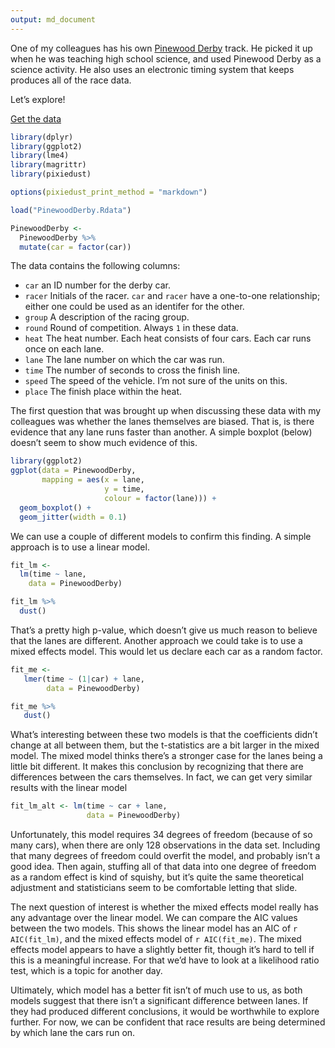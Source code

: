 ```yaml
---
output: md_document
---
```


<!-- 
---
layout: post
title: "Pinewood Derby"
date: 2017-10-28
---
-->

One of my colleagues has his own [Pinewood Derby](https://en.wikipedia.org/wiki/Pinewood_derby) track.  He picked it up when he was teaching high school science, and used Pinewood Derby as a science activity.  He also uses an electronic timing system that keeps produces all of the race data.  

<!--excerpt-->

Let's explore!

[Get the data](https://github.com/nutterb/nutterb.github.com/blob/master/public/_posts/PinewoodDerby.Rdata)

```r
library(dplyr)
library(ggplot2)
library(lme4)
library(magrittr)
library(pixiedust)

options(pixiedust_print_method = "markdown")

load("PinewoodDerby.Rdata")

PinewoodDerby <- 
  PinewoodDerby %>% 
  mutate(car = factor(car))
```

The data contains the following columns:

* `car` an ID number for the derby car.
* `racer` Initials of the racer.  `car` and `racer` have a one-to-one relationship; either one could be used as an identifer for the other.
* `group` A description of the racing group. 
* `round` Round of competition.  Always `1` in these data.
* `heat` The heat number.  Each heat consists of four cars. Each car runs once on each lane.
* `lane` The lane number on which the car was run.
* `time` The number of seconds to cross the finish line.
* `speed` The speed of the vehicle.  I'm not sure of the units on this.
* `place` The finish place within the heat.

The first question that was brought up when discussing these data with my colleagues was whether the lanes themselves are biased.  That is, is there evidence that any lane runs faster than another.  A simple boxplot (below) doesn't seem to show much evidence of this.

```r
library(ggplot2)
ggplot(data = PinewoodDerby,
       mapping = aes(x = lane,
                     y = time,
                     colour = factor(lane))) + 
  geom_boxplot() + 
  geom_jitter(width = 0.1)
```

We can use a couple of different models to confirm this finding.  A simple approach is to use a linear model.

```r
fit_lm <- 
  lm(time ~ lane, 
    data = PinewoodDerby) 

fit_lm %>% 
  dust()
```

That's a pretty high p-value, which doesn't give us much reason to believe that the lanes are different.  Another approach we could take is to use a mixed effects model. This would let us declare each car as a random factor.  

```r
fit_me <- 
   lmer(time ~ (1|car) + lane,
        data = PinewoodDerby) 

fit_me %>% 
   dust() 
```

What's interesting between these two models is that the coefficients didn't change at all between them, but the t-statistics are a bit larger in the mixed model.  The mixed model thinks there's a stronger case for the lanes being a little bit different.  It makes this conclusion by recognizing that there are differences between the cars themselves.  In fact, we can get very similar results with the linear model

```r
fit_lm_alt <- lm(time ~ car + lane, 
                 data = PinewoodDerby)
```

Unfortunately, this model requires 34 degrees of freedom (because of so many cars), when there are only 128 observations in the data set.  Including that many degrees of freedom could overfit the model, and probably isn't a good idea.  Then again, stuffing all of that data into one degree of freedom as a random effect is kind of squishy, but it's quite the same theoretical adjustment and statisticians seem to be comfortable letting that slide.

The next question of interest is whether the mixed effects model really has any advantage over the linear model.  We can compare the AIC values between the two models. This shows the linear model has an AIC of `r AIC(fit_lm)`, and the mixed effects model of `r AIC(fit_me)`. The mixed effects model appears to have a slightly better fit, though it's hard to tell if this is a meaningful increase.  For that we'd have to look at a likelihood ratio test, which is a topic for another day.

Ultimately, which model has a better fit isn't of much use to us, as both models suggest that there isn't a significant difference between lanes.  If they had produced different conclusions, it would be worthwhile to explore further. For now, we can be confident that race results are being determined by which lane the cars run on.
